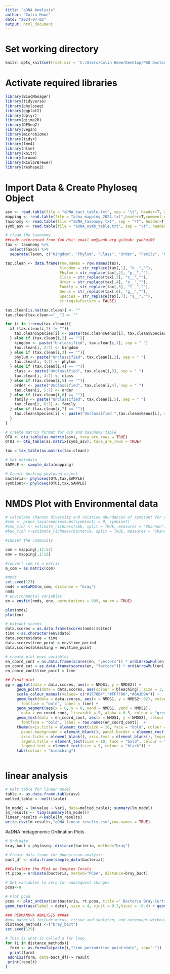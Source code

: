 ```yaml
---
title: "aDNA Analysis"
author: "Colin Howe"
date: "2024-07-02"
output: html_document
---
```

# Set working directory
```r
knitr::opts_knit$set(root.dir = 'C:/Users/Colin Howe/Desktop/PSU Doctoral Program/GCMP_Working/aDNA Linear Analysis 2024')

```
# Activate required libraries
```r
library(BiocManager)
library(tidyverse)
library(phyloseq)
library(ggplot2)
library(dplyr)
library(qiime2R)
library(DESeq2)
library(vegan)
library(microbiome)
library(tidyr)
library(lme4)
library(nlme)
library(knitr)
library(broom)
library(RColorBrewer)
library(reshape2)
```

# Import Data & Create Phyloseq Object
```r

asv <- read.table(file = "aDNA_bact_table.txt", sep = "\t", header=T, row.names=1)
mapping <- read.table(file = "adna_mapping_2024.txt",header=T,comment.char="", row.names=1, sep="\t")
taxonomy <- read.table(file ="aDNA_taxonomy.txt", sep = "\t", header=T,row.names=1)
symb_asv <- read.table(file = "aDNA_symb_table.txt", sep = "\t", header=T, row.names=1)

# clean the taxonomy
##code referenced from Yan Hui: email me@yanh.org github: yanhui09
tax <- taxonomy %>%
  select(Taxon) %>% 
  separate(Taxon, c("Kingdom", "Phylum", "Class", "Order", "Family", "Genus", "Species"), "; ")

tax.clean <- data.frame(row.names = row.names(tax),
                        Kingdom = str_replace(tax[,1], "k__",""),
                        Phylum = str_replace(tax[,2], "p__",""),
                        Class = str_replace(tax[,3], "c__",""),
                        Order = str_replace(tax[,4], "o__",""),
                        Family = str_replace(tax[,5], "f__",""),
                        Genus = str_replace(tax[,6], "g__",""),
                        Species = str_replace(tax[,7], "s__",""),
                        stringsAsFactors = FALSE)

tax.clean[is.na(tax.clean)] <- ""
tax.clean[tax.clean=="__"] <- ""

for (i in 1:nrow(tax.clean)){
  if (tax.clean[i,7] != ""){
    tax.clean$Species[i] <- paste(tax.clean$Genus[i], tax.clean$Species[i], sep = " ")
  } else if (tax.clean[i,2] == ""){
    kingdom <- paste("Unclassified", tax.clean[i,1], sep = " ")
    tax.clean[i, 2:7] <- kingdom
  } else if (tax.clean[i,3] == ""){
    phylum <- paste("Unclassified", tax.clean[i,2], sep = " ")
    tax.clean[i, 3:7] <- phylum
  } else if (tax.clean[i,4] == ""){
    class <- paste("Unclassified", tax.clean[i,3], sep = " ")
    tax.clean[i, 4:7] <- class
  } else if (tax.clean[i,5] == ""){
    order <- paste("Unclassified", tax.clean[i,4], sep = " ")
    tax.clean[i, 5:7] <- order
  } else if (tax.clean[i,6] == ""){
    family <- paste("Unclassified", tax.clean[i,5], sep = " ")
    tax.clean[i, 6:7] <- family
  } else if (tax.clean[i,7] == ""){
    tax.clean$Species[i] <- paste("Unclassified ",tax.clean$Genus[i], sep = " ")
  }
}

# create matrix format for OTU and taxonomy table
OTU <- otu_table(as.matrix(asv), taxa_are_rows = TRUE)
OTU1 <- otu_table(as.matrix(symb_asv), taxa_are_rows = TRUE)

tax = tax_table(as.matrix(tax.clean))

# Set metadata
SAMPLE <- sample_data(mapping)

# Create Working phyloseq object
bacteria<- phyloseq(OTU,tax,SAMPLE)
symbiont<- phyloseq(OTU1,tax,SAMPLE)

```

# NMDS Plot with Environmental data
```r
# calculate shannon diversity and relative abundances of symbiont for variable i just copied the output manually into mapping to create sym_shannondiversity and bact_shannonDiversity
#smb <- prune_taxa(speciesSums(symbiont) > 0, symbiont)
#smb_rich <- estimate_richness(smb, split = TRUE, measures = "Shannon")
#bac_rich <-estimate_richness(bacteria, split = TRUE, measures = "Shannon")

#subset the community

com = mapping[,17:52]
env = mapping[,1:15]

#convert com to a matrix
m_com = as.matrix(com)

#nmds
set.seed(123)
nmds = metaMDS(m_com, distance = "bray")
nmds
# environmental variables
en = envfit(nmds, env, permutations = 999, na.rm = TRUE)

plot(nmds)
plot(en)

# extract scores
data.scores = as.data.frame(scores(nmds)$sites)
time <-as.character(env$date)
data.scores$date = time
data.scores$time_point = env$time_period
data.scores$bleaching = env$time_point

# create plot envs variables
en_coord_cont = as.data.frame(scores(en, "vectors")) * ordiArrowMul(en)
en_coord_cat = as.data.frame(scores(en, "factors")) * ordiArrowMul(en)
en_coord_cont$time_point = time  

## Final plot
gg = ggplot(data = data.scores, aes(x = NMDS1, y = NMDS2)) + 
     geom_point(data = data.scores, aes(colour = bleaching), size = 3, alpha = 0.5) + 
     scale_colour_manual(values= c("#1F78B4","#FF7F00","#6A3D9A")) + 
     geom_text(data = data.scores, aes(x = NMDS1, y = NMDS2+.02), colour = "black", 
       fontface = "bold", label = time) + 
     geom_segment(aes(x = 0, y = 0, xend = NMDS1, yend = NMDS2), 
       data = en_coord_cont, linewidth =.5, alpha = 0.5, colour = "grey30")  + 
     geom_text(data = en_coord_cont, aes(x = NMDS1, y = NMDS2), colour = "navy", 
       fontface = "bold", label = row.names(en_coord_cont))  + 
     theme(axis.title = element_text(size = 10, face = "bold", colour = "black"), 
       panel.background = element_blank(), panel.border = element_rect(fill = NA, colour = "black"), 
       axis.ticks = element_blank(), axis.text = element_blank(), legend.key = element_blank(), 
       legend.title = element_text(size = 10, face = "bold", colour = "black"), 
       legend.text = element_text(size = 9, colour = "black")) + 
     labs(colour = "bleaching")
  
```  

# linear analysis
```r
# melt table for linear model
table <- as.data.frame.table(asv)
melted_table <- melt(table)

lm_model = lm(value ~ Var1, data=melted_table); summary(lm_model)
lm_results <- tidy(summary(lm_model))
linear_results <-kable(lm_results)
write.csv(lm_results,"aDNA linear results.csv",row.names = TRUE)
```

#aDNA metagenomic Ordination Plots
```r
# Ordinate
bray_bact = phyloseq::distance(bacteria, method="bray")

# Create data frame for downstream analysis
bact_df <- data.frame(sample_data(bacteria))

##Calculate the PCoA on Complex Corals
rt.pcoa = ordinate(bacteria, method="PCoA", distance=bray_bact)

# Set variables to zero for subsequent changes
pcoa<-0

# Plot pcoa
pcoa <- plot_ordination(bacteria, rt.pcoa, title =" Bacteria Bray-Curtis PCoA across date", color = "time_point")+
geom_text(aes(label = date), size = 4, vjust =-0.3,hjust = -0.4) + geom_point(size = 4) + theme_bw() + geom_point(size = 4) +  geom_point(size=3) + theme_bw() + theme(plot.title = element_text(hjust = 0.5)) + theme(legend.text=element_text(size=12)) + theme(axis.text=element_text(size=12, face = "bold"), axis.title=element_text(size=14,face="bold") + theme(geom_text = element_text(size = 20,face = "bold")))

### PERMANOVA ANALYSIS #####
#env material include mucus, tissue and skeleton, and outgroups without eDNA
distance_methods <-("bray_bact")
set.seed(129)

# This is what is called a for loop.        
for (i in distance_methods){ 
  form <- as.formula(paste(i,"time_period+time_point+date", sep="~"))
  print(form)
 adonis2(form, data=bact_df)-> result
 print(result)
}

```
